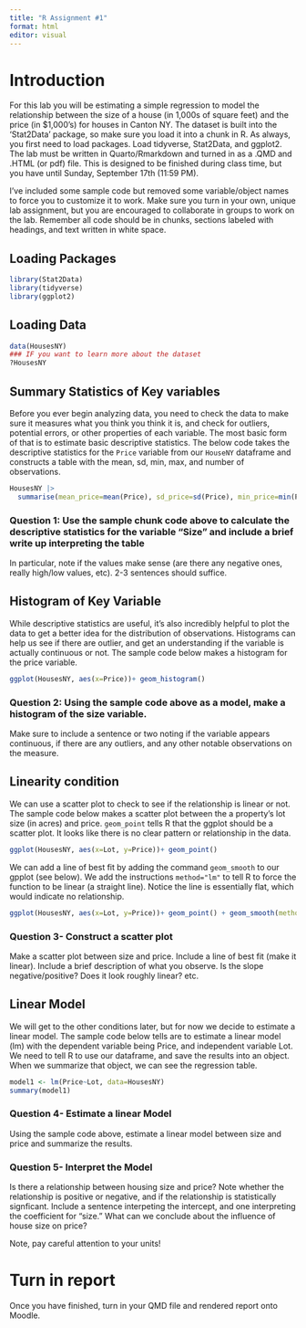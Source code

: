 ```yaml
---
title: "R Assignment #1"
format: html
editor: visual
---
```


# Introduction

For this lab you will be estimating a simple regression to model the relationship between the size of a house (in 1,000s of square feet) and the price (in \$1,000's) for houses in Canton NY. The dataset is built into the 'Stat2Data' package, so make sure you load it into a chunk in R. As always, you first need to load packages. Load tidyverse, Stat2Data, and ggplot2. The lab must be written in Quarto/Rmarkdown and turned in as a .QMD and .HTML (or pdf) file. This is designed to be finished during class time, but you have until Sunday, September 17th (11:59 PM).

I've included some sample code but removed some variable/object names to force you to customize it to work. Make sure you turn in your own, unique lab assignment, but you are encouraged to collaborate in groups to work on the lab. Remember all code should be in chunks, sections labeled with headings, and text written in white space.

## Loading Packages

```r
library(Stat2Data)
library(tidyverse)
library(ggplot2)
```

## Loading Data

```r
data(HousesNY)
### IF you want to learn more about the dataset
?HousesNY
```

## Summary Statistics of Key variables

Before you ever begin analyzing data, you need to check the data to make sure it measures what you think you think it is, and check for outliers, potential errors, or other properties of each variable. The most basic form of that is to estimate basic descriptive statistics. The below code takes the descriptive statistics for the `Price` variable from our `HouseNY` dataframe and constructs a table with the mean, sd, min, max, and number of observations.

```r
HousesNY |>
  summarise(mean_price=mean(Price), sd_price=sd(Price), min_price=min(Price), max_price=max(Price), sample_size=n())
```

### Question 1: Use the sample chunk code above to calculate the descriptive statistics for the variable "Size" and include a brief write up interpreting the table

In particular, note if the values make sense (are there any negative ones, really high/low values, etc). 2-3 sentences should suffice.

## Histogram of Key Variable

While descriptive statistics are useful, it's also incredibly helpful to plot the data to get a better idea for the distribution of observations. Histograms can help us see if there are outlier, and get an understanding if the variable is actually continuous or not. The sample code below makes a histogram for the price variable.

```r
ggplot(HousesNY, aes(x=Price))+ geom_histogram()
```

### Question 2: Using the sample code above as a model, make a histogram of the size variable.

Make sure to include a sentence or two noting if the variable appears continuous, if there are any outliers, and any other notable observations on the measure.

## Linearity condition

We can use a scatter plot to check to see if the relationship is linear or not. The sample code below makes a scatter plot between the a property's lot size (in acres) and price. `geom_point` tells R that the ggplot should be a scatter plot. It looks like there is no clear pattern or relationship in the data.

```r
ggplot(HousesNY, aes(x=Lot, y=Price))+ geom_point()
```

We can add a line of best fit by adding the command `geom_smooth` to our gpplot (see below). We add the instructions `method="lm"` to tell R to force the function to be linear (a straight line). Notice the line is essentially flat, which would indicate no relationship.

```r
ggplot(HousesNY, aes(x=Lot, y=Price))+ geom_point() + geom_smooth(method="lm")
```

### Question 3- Construct a scatter plot

Make a scatter plot between size and price. Include a line of best fit (make it linear). Include a brief description of what you observe. Is the slope negative/positive? Does it look roughly linear? etc. 

## Linear Model

We will get to the other conditions later, but for now we decide to estimate a linear model. The sample code below tells are to estimate a linear model (lm) with the dependent variable being Price, and independent variable Lot. We need to tell R to use our dataframe, and save the results into an object. When we summarize that object, we can see the regression table.

```r
model1 <- lm(Price~Lot, data=HousesNY)
summary(model1)
```

### Question 4- Estimate a linear Model

Using the sample code above, estimate a linear model between size and price and summarize the results.

### Question 5- Interpret the Model

Is there a relationship between housing size and price? Note whether the relationship is positive or negative, and if the relationship is statistically signficant. Include a sentence interpeting the intercept, and one interpreting the coefficient for "size." What can we conclude about the influence of house size on price?

Note, pay careful attention to your units!

# Turn in report

Once you have finished, turn in your QMD file and rendered report onto Moodle.
